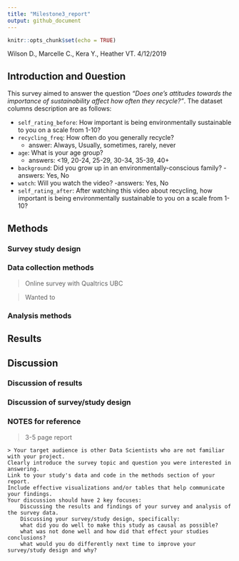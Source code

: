```yaml
---
title: "Milestone3_report"
output: github_document
---
```


```r
knitr::opts_chunk$set(echo = TRUE)
```

Wilson D., Marcelle C., Kera Y., Heather VT. 4/12/2019

## Introduction and 0uestion

This survey aimed to answer the question *"Does one's attitudes towards the importance of sustainability affect how often they recycle?"*. The dataset columns description are as follows:

  - `self_rating_before`: How important is being environmentally sustainable to you on a scale from 1-10?
  - `recycling_freq`: How often do you generally recycle?
      - answer: Always, Usually, sometimes, rarely, never
  - `age`: What is your age group?
      - answers: <19, 20-24, 25-29, 30-34, 35-39, 40+
  - `background`: Did you grow up in an environmentally-conscious family?
        - answers: Yes, No
  - `watch`: Will you watch the video?
      -answers: Yes, No
  - `self_rating_after`: After watching this video about recycling, how important is being  environmentally sustainable to you on a scale from 1-10?

## Methods

### Survey study design 

### Data collection methods

> Online survey with Qualtrics UBC

> Wanted to 

### Analysis methods

## Results    

## Discussion 

### Discussion of results

### Discussion of survey/study design



### NOTES for reference
 >3-5 page report

    > Your target audience is other Data Scientists who are not familiar with your project.
    Clearly introduce the survey topic and question you were interested in answering.
    Link to your study's data and code in the methods section of your report.
    Include effective visualizations and/or tables that help communicate your findings.
    Your discussion should have 2 key focuses:
        Discussing the results and findings of your survey and analysis of the survey data.
        Discussing your survey/study design, specifically:
        what did you do well to make this study as causal as possible?
        what was not done well and how did that effect your studies conclusions?
        what would you do differently next time to improve your survey/study design and why?
